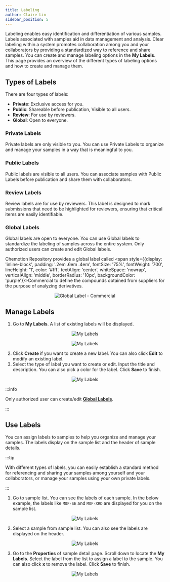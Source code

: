 ```yaml
---
title: Labeling
author: Claire Lin
sidebar_position: 5
---
```


Labeling enables easy identification and differentiation of various samples. Labels associated with samples aid in data management and analysis. Clear labeling within a system promotes collaboration among you and your collaborators by providing a standardized way to reference and share samples. You can create and manage labeling options in the **My Labels**. This page provides an overview of the different types of labeling options and how to create and manage them.

## Types of Labels

There are four types of labels:
- **Private**: Exclusive access for you.
- **Public**: Shareable before publication, Visible to all users.
- **Review**: For use by reviewers.
- **Global**: Open to everyone.

### Private Labels

Private labels are only visible to you. You can use Private Labels to organize and manage your samples in a way that is meaningful to you.

### Public Labels

Public labels are visible to all users. You can associate samples with Public Labels before publication and share them with collaborators.

### Review Labels

Review labels are for use by reviewers. This label is designed to mark submissions that need to be highlighted for reviewers, ensuring that critical items are easily identifiable.

### Global Labels

Global labels are open to everyone. You can use Global labels to standardize the labeling of samples across the entire system. Only authorized users can create and edit Global labels.

Chemotion Repository provides a global label called <span style={{display: 'inline-block', padding: '.2em .6em .4em', fontSize: '75%', fontWeight: '700', lineHeight: '1', color: '#fff', textAlign: 'center', whiteSpace: 'nowrap', verticalAlign: 'middle', borderRadius: '10px', backgroundColor: 'purple'}}>Commercial</span> to define the compounds obtained from suppliers for the purpose of analyzing derivatives.

<p align="center">
  <img src={globalLabel} alt="Global Label - Commercial" />
</p>


## Manage Labels

1. Go to **My Labels**. A list of existing labels will be displayed.

<p align="center">
  <img src={myLabelsMenu} alt="My Labels" />
  <FigCaption text="My Labels" />
</p>

<p align="center">
  <img src={myLabelsList} alt="My Labels" />
  <FigCaption text="My Labels List" />
</p>

2. Click **Create** if you want to create a new label. You can also click **Edit** to modify an existing label.
3. Select the type of label you want to create or edit. Input the title and description. You can also pick a color for the label. Click **Save** to finish.

<p align="center">
  <img src={myLabelsEdit} alt="My Labels" />
  <FigCaption text="My Labels" />
</p>

:::info

Only authorized user can create/edit [**Global Labels**](#global-labels).

:::

## Use Labels

You can assign labels to samples to help you organize and manage your samples. The labels display on the sample list and the header of sample details.

:::tip

With different types of labels, you can easily establish a standard method for referencing and sharing your samples among yourself and your collaborators, or manage your samples using your own private labels.

:::

1. Go to sample list. You can see the labels of each sample. In the below example, the labels like `MOF-SE` and `MOF-XRD` are displayed for you on the sample list.

<p align="center">
  <img src={sampleListLabels} alt="My Labels" />
  <FigCaption text="Labels are displayed on Sample list" />
</p>

2. Select a sample from sample list. You can also see the labels are displayed on the header.

<p align="center">
  <img src={sampleDetailLabels} alt="My Labels" />
  <FigCaption text="Labels are displayed on the sample detail header" />
</p>

3. Go to the **Properties** of sample detail page. Scroll down to locate the **My Labels**. Select the label from the list to assign a label to the sample. You can also click **x** to remove the label. Click **Save** to finish.

<p align="center">
  <img src={labeling} alt="My Labels" />
</p>

